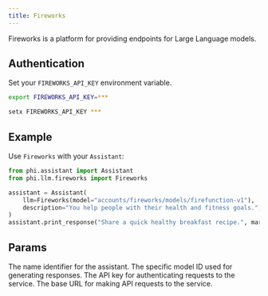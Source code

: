 ```yaml
---
title: Fireworks
---
```


Fireworks is a platform for providing endpoints for Large Language models.

## Authentication

Set your `FIREWORKS_API_KEY` environment variable.

<CodeGroup>

```bash Mac
export FIREWORKS_API_KEY=***
```

```bash Windows
setx FIREWORKS_API_KEY ***
```

</CodeGroup>

## Example

Use `Fireworks` with your `Assistant`:

<CodeGroup>

```python assistant.py
from phi.assistant import Assistant
from phi.llm.fireworks import Fireworks

assistant = Assistant(
    llm=Fireworks(model="accounts/fireworks/models/firefunction-v1"),
    description="You help people with their health and fitness goals.",
)
assistant.print_response("Share a quick healthy breakfast recipe.", markdown=True)
```

</CodeGroup>

## Params

<ResponseField name="name" type="str" default="Fireworks">
  The name identifier for the assistant.
</ResponseField>
<ResponseField
  name="model"
  type="str"
  default="accounts/fireworks/models/firefunction-v1"
>
  The specific model ID used for generating responses.
</ResponseField>
<ResponseField name="api_key" type="str">
  The API key for authenticating requests to the service.
</ResponseField>
<ResponseField
  name="base_url"
  type="str"
  default="https://api.fireworks.ai/inference/v1"
>
  The base URL for making API requests to the service.
</ResponseField>
